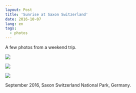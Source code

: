 ```yaml
---
layout: Post
title: 'Sunrise at Saxon Switzerland'
date: 2016-10-07
lang: en
tags:
  - photos
---
```


A few photos from a weekend trip.

![](photo://2016-09-04_8448_Artem_Sapegin)

![](photo://2016-09-04_8487_Artem_Sapegin)

![](photo://2016-09-04_8507_Artem_Sapegin)

September 2016, Saxon Switzerland National Park, Germany.
